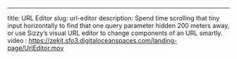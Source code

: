 ---

title: URL Editor
slug: url-editor
description: Spend time scrolling that tiny input horizontally to find that one query parameter hidden 200 meters away, or use Sizzy’s visual URL editor to change components of an URL smartly.
video : https://zekit.sfo3.digitaloceanspaces.com/landing-page/UrlEditor.mov
